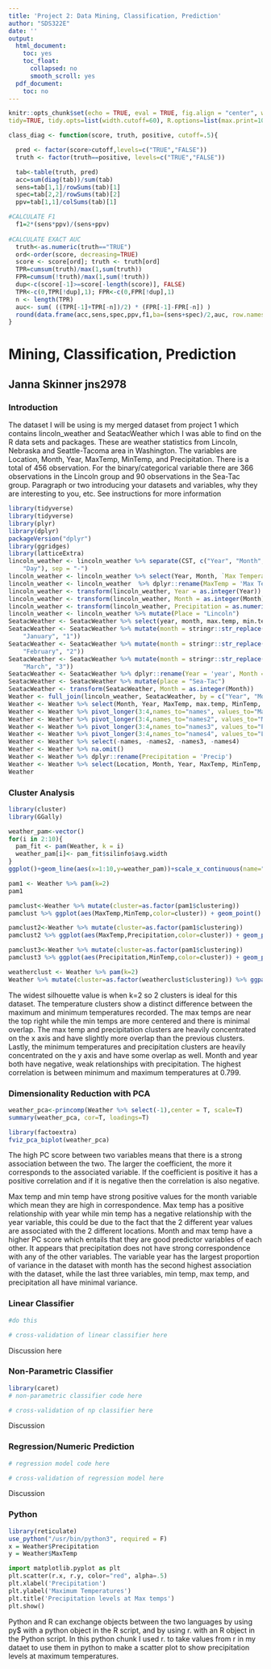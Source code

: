 ```yaml
---
title: 'Project 2: Data Mining, Classification, Prediction'
author: "SDS322E"
date: ''
output:
  html_document:
    toc: yes
    toc_float:
      collapsed: no
      smooth_scroll: yes
  pdf_document:
    toc: no
---
```


```r
knitr::opts_chunk$set(echo = TRUE, eval = TRUE, fig.align = "center", warning = F, message = F,
tidy=TRUE, tidy.opts=list(width.cutoff=60), R.options=list(max.print=100))

class_diag <- function(score, truth, positive, cutoff=.5){

  pred <- factor(score>cutoff,levels=c("TRUE","FALSE"))
  truth <- factor(truth==positive, levels=c("TRUE","FALSE"))

  tab<-table(truth, pred)
  acc=sum(diag(tab))/sum(tab)
  sens=tab[1,1]/rowSums(tab)[1]
  spec=tab[2,2]/rowSums(tab)[2]
  ppv=tab[1,1]/colSums(tab)[1]

#CALCULATE F1
  f1=2*(sens*ppv)/(sens+ppv)
  
#CALCULATE EXACT AUC
  truth<-as.numeric(truth=="TRUE")
  ord<-order(score, decreasing=TRUE)
  score <- score[ord]; truth <- truth[ord]
  TPR=cumsum(truth)/max(1,sum(truth))
  FPR=cumsum(!truth)/max(1,sum(!truth))
  dup<-c(score[-1]>=score[-length(score)], FALSE)
  TPR<-c(0,TPR[!dup],1); FPR<-c(0,FPR[!dup],1)
  n <- length(TPR)
  auc<- sum( ((TPR[-1]+TPR[-n])/2) * (FPR[-1]-FPR[-n]) )
  round(data.frame(acc,sens,spec,ppv,f1,ba=(sens+spec)/2,auc, row.names = "Metrics"),4)
}
```

# Mining, Classification, Prediction

## Janna Skinner jns2978

### Introduction 

The dataset I will be using is my merged dataset from project 1 which contains lincoln_weather and SeatacWeather which I was able to find on the R data sets and packages. These are weather statistics from Lincoln, Nebraska and Seattle-Tacoma area in Washington. The variables are Location, Month, Year, MaxTemp, MinTemp, and Precipitation. There is a total of 456 observation. For the binary/categorical variable there are 366 observations in the Lincoln group and 90 observations in the Sea-Tac group.
Paragraph or two introducing your datasets and variables, why they are interesting to you, etc. See instructions for more information

```R
library(tidyverse)
library(tidyverse)
library(plyr)
library(dplyr)
packageVersion("dplyr")
library(ggridges)
library(latticeExtra)
lincoln_weather <- lincoln_weather %>% separate(CST, c("Year", "Month", 
    "Day"), sep = "-")
lincoln_weather <- lincoln_weather %>% select(Year, Month, `Max Temperature [F]`, `Min Temperature [F]`, `Precipitation [In]`)
lincoln_weather <- lincoln_weather  %>% dplyr::rename(MaxTemp = 'Max Temperature [F]', MinTemp = 'Min Temperature [F]', Precipitation = 'Precipitation [In]')
lincoln_weather <- transform(lincoln_weather, Year = as.integer(Year))
lincoln_weather <- transform(lincoln_weather, Month = as.integer(Month))
lincoln_weather <- transform(lincoln_weather, Precipitation = as.numeric(Precipitation))
lincoln_weather <- lincoln_weather %>% mutate(Place = "Lincoln")
SeatacWeather <- SeatacWeather %>% select(year, month, max.temp, min.temp, precip)
SeatacWeather <- SeatacWeather %>% mutate(month = stringr::str_replace(month, 
    "January", "1"))
SeatacWeather <- SeatacWeather %>% mutate(month = stringr::str_replace(month, 
    "February", "2"))
SeatacWeather <- SeatacWeather %>% mutate(month = stringr::str_replace(month, 
    "March", "3"))
SeatacWeather <- SeatacWeather %>% dplyr::rename(Year = 'year', Month = 'month')
SeatacWeather <- SeatacWeather %>% mutate(place = "Sea-Tac")
SeatacWeather <- transform(SeatacWeather, Month = as.integer(Month))
Weather <- full_join(lincoln_weather, SeatacWeather, by = c("Year", "Month"))
Weather <- Weather %>% select(Month, Year, MaxTemp, max.temp, MinTemp, min.temp, Precipitation, precip, Place, place)
Weather <- Weather %>% pivot_longer(3:4,names_to="names", values_to="MaxTemp")
Weather <- Weather %>% pivot_longer(3:4,names_to="names2", values_to="MinTemp")
Weather <- Weather %>% pivot_longer(3:4,names_to="names3", values_to="Precip")
Weather <- Weather %>% pivot_longer(3:4,names_to="names4", values_to="Location")
Weather <- Weather %>% select(-names, -names2, -names3, -names4)
Weather <- Weather %>% na.omit()
Weather <- Weather %>% dplyr::rename(Precipitation = 'Precip')
Weather <- Weather %>% select(Location, Month, Year, MaxTemp, MinTemp, Precipitation)
Weather
```

### Cluster Analysis

```R
library(cluster)
library(GGally)

weather_pam<-vector() 
for(i in 2:10){  
  pam_fit <- pam(Weather, k = i)
  weather_pam[i]<- pam_fit$silinfo$avg.width
}
ggplot()+geom_line(aes(x=1:10,y=weather_pam))+scale_x_continuous(name="k",breaks=1:10)

pam1 <- Weather %>% pam(k=2)
pam1

pamclust<-Weather %>% mutate(cluster=as.factor(pam1$clustering))
pamclust %>% ggplot(aes(MaxTemp,MinTemp,color=cluster)) + geom_point()

pamclust2<-Weather %>% mutate(cluster=as.factor(pam1$clustering))
pamclust2 %>% ggplot(aes(MaxTemp,Precipitation,color=cluster)) + geom_point()

pamclust3<-Weather %>% mutate(cluster=as.factor(pam1$clustering))
pamclust3 %>% ggplot(aes(Precipitation,MinTemp,color=cluster)) + geom_point()

weatherclust <- Weather %>% pam(k=2)
Weather %>% mutate(cluster=as.factor(weatherclust$clustering)) %>% ggpairs(columns = 1:6,aes(color=cluster))
```

The widest silhouette value is when k=2 so 2 clusters is ideal for this dataset. The temperature clusters show a distinct difference between the maximum and minimum temperatures recorded. The max temps are near the top right while the min temps are more centered and there is minimal overlap. The max temp and precipitation clusters are heavily concentrated on the x axis and have slightly more overlap than the previous clusters. Lastly, the minimum temperatures and precipitation clusters are heavily concentrated on the y axis and have some overlap as well. Month and year both have negative, weak relationships with precipitation. The highest correlation is between minimum and maximum temperatures at 0.799. 
    
    
### Dimensionality Reduction with PCA

```R
weather_pca<-princomp(Weather %>% select(-1),center = T, scale=T)
summary(weather_pca, cor=T, loadings=T)

library(factoextra)
fviz_pca_biplot(weather_pca)

```

The high PC score between two variables means that there is a strong association between the two. The larger the coefficient, the more it corresponds to the associated variable. If the coefficient is positive it has a positive correlation and if it is negative then the correlation is also negative. 

Max temp and min temp have strong positive values for the month variable which mean they are high in correspondence. Max temp has a positive relationship with year while min temp has a negative relationship with the year variable, this could be due to the fact that the 2 different year values are associated with the 2 different locations. Month and max temp have a higher PC score which entails that they are good predictor variables of each other. It appears that precipitation does not have strong correspondence with any of the other variables. The variable year has the largest proportion of variance in the dataset with month has the second highest association with the dataset, while the last three variables, min temp, max temp, and precipitation all have minimal variance.     

###  Linear Classifier

```R
#do this 
```

```R
# cross-validation of linear classifier here
```

Discussion here

### Non-Parametric Classifier

```R
library(caret)
# non-parametric classifier code here
```

```R
# cross-validation of np classifier here
```

Discussion


### Regression/Numeric Prediction

```R
# regression model code here
```

```R
# cross-validation of regression model here
```

Discussion

### Python 

```R
library(reticulate)
use_python("/usr/bin/python3", required = F)
x = Weather$Precipitation
y = Weather$MaxTemp
```

```python
import matplotlib.pyplot as plt
plt.scatter(r.x, r.y, color="red", alpha=.5)
plt.xlabel('Precipitation')
plt.ylabel('Maximum Temperatures')
plt.title('Precipitation levels at Max temps')
plt.show()
```

Python and R can exchange objects between the two languages by using py$ with a python object in the R script, and by using r. with an R object in the Python script. In this python chunk I used r. to take values from r in my dataet to use them in python to make a scatter plot to show precipitation levels at maximum temperatures.





